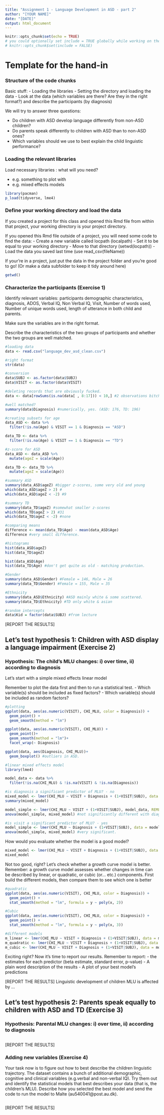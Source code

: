```yaml
---
title: "Assignment 1 - Language Development in ASD - part 2"
author: "[YOUR NAME]"
date: "[DATE]"
output: html_document
---
```

    
```r
knitr::opts_chunk$set(echo = TRUE)
# you could optionally set include = TRUE globally while working on the exercise and then just change it to include = FALSE before you hand in
# knitr::opts_chunk$set(include = FALSE)
```

# Template for the hand-in
### Structure of the code chunks

Basic stuff:
- Loading the libraries
- Setting the directory and loading the data
- Look at the data (which variables are there? Are they in the right format?) and describe the participants (by diagnosis)

We will try to answer three questions:
    
- Do children with ASD develop language differently from non-ASD children?
- Do parents speak differently to children with ASD than to non-ASD ones?
- Which variables should we use to best explain the child linguistic performance?

### Loading the relevant libraries

Load necessary libraries : what will you need?

- e.g. something to plot with
- e.g. mixed effects models

```r

library(pacman)
p_load(tidyverse, lme4)

```

### Define your working directory and load the data
If you created a project for this class and opened this Rmd file from within that project, your working directory is your project directory.

If you opened this Rmd file outside of a project, you will need some code to find the data:
- Create a new variable called locpath (localpath)
- Set it to be equal to your working directory
- Move to that directory (setwd(locpath))
- Load the data you saved last time (use read_csv(fileName))

If your're in a project, just put the data in the project folder and you're good to go! (Or make a data subfolder to keep it tidy around here)
```r

getwd()

```

### Characterize the participants (Exercise 1)

Identify relevant variables: participants demographic characteristics, diagnosis, ADOS, Verbal IQ, Non Verbal IQ, Visit, Number of words used, Number of unique words used, length of utterance in both child and parents.

Make sure the variables are in the right format.

Describe the characteristics of the two groups of participants and whether the two groups are well matched.

```r
#loading data
data <- read.csv("language_dev_asd_clean.csv")

#right format 
str(data)

#conversion
data$SUBJ <- as.factor(data$SUBJ)
data$VISIT <- as.factor(data$VISIT)

#deleting records that are obviously fucked. 
data <- data[rowSums(is.na(data[ , 8:17])) < 10,] #2 observations bitch without any linguistic inf.

#well matched? 
summary(data$Diagnosis) #numerically, yes. (ASD: 176, TD: 196)

#creating subsets for age 
data_ASD <- data %>%
  filter(!is.na(Age) & VISIT == 1 & Diagnosis == "ASD")

data_TD <- data %>%
  filter(!is.na(Age) & VISIT == 1 & Diagnosis == "TD") 

#z-score for ASD
data_ASD <- data_ASD %>% 
  mutate(ageZ = scale(Age))

data_TD <- data_TD %>%
  mutate(ageZ = scale(Age))

#summary ASD
summary(data_ASD$ageZ) #bigger z-scores, some very old and young 
which(data_ASD$ageZ > 2) # 
which(data_ASD$ageZ < -2) #9

#summary TD
summary(data_TD$ageZ) #somewhat smaller z-scores 
which(data_TD$ageZ > 2) #31 
which(data_TD$ageZ < -2) #none

#comparing means 
difference <- mean(data_TD$Age) - mean(data_ASD$Age)
difference #very small difference. 

#histograms
hist(data_ASD$ageZ) 
hist(data_TD$ageZ)

hist(data_ASD$Age)
hist(data_TD$Age) #don't get quite as old - matching production. 

#Gender
summary(data_ASD$Gender) #Female = 146, Male = 26
summary(data_TD$Gender) #Female = 155, Male = 35

#Ethnicity
summary(data_ASD$Ethnicity) #ASD mainly white & some scattered. 
summary(data_TD$Ethnicity) #TD only white & asian 

#random intercepts
data$Kid = factor(data$SUBJ) #from lecture 

```

[REPORT THE RESULTS]

## Let's test hypothesis 1: Children with ASD display a language impairment  (Exercise 2)

### Hypothesis: The child's MLU changes: i) over time, ii) according to diagnosis

Let's start with a simple mixed effects linear model

Remember to plot the data first and then to run a statistical test.
- Which variable(s) should be included as fixed factors?
- Which variable(s) should be included as random factors?

```r

#plotting
ggplot(data, aes(as.numeric(VISIT), CHI_MLU, color = Diagnosis)) +
  geom_point() + 
  geom_smooth(method = "lm")

ggplot(data, aes(as.numeric(VISIT), CHI_MLU)) + 
  geom_point()+
  geom_smooth(method = "lm")+
  facet_wrap(~ Diagnosis)

ggplot(data, aes(Diagnosis, CHI_MLU))+
  geom_boxplot() #outliers in ASD. 

#linear mixed effects model 
library(lme4)

model_data <- data %>%
  filter(!is.na(CHI_MLU) & !is.na(VISIT) & !is.na(Diagnosis))

#is diagnosis a significant predictor of MLU? - no
mixed_model <- lmer(CHI_MLU ~ VISIT + Diagnosis + (1+VISIT|SUBJ), data = model_data, REML=FALSE)
summary(mixed_model)

model_simple <- lmer(CHI_MLU ~ VISIT + (1+VISIT|SUBJ), model_data, REML=FALSE)
anova(model_simple, mixed_model) #not significantly different with diagnosis

#is visit a significant predictor of MLU? - yes
model_simple <- lmer(CHI_MLU ~ Diagnosis + (1+VISIT|SUBJ), data = model_data, REML=FALSE)
anova(model_simple, mixed_model) #very significant. 

```

How would you evaluate whether the model is a good model?

```r
mixed_model <- lmer(CHI_MLU ~ VISIT + Diagnosis + (1+VISIT|SUBJ), data = model_data, REML=FALSE)
mixed_model

```

Not too good, right? Let's check whether a growth curve model is better.
Remember: a growth curve model assesses whether changes in time can be described by linear, or quadratic, or cubic (or... etc.) components.
First build the different models, then compare them to see which one is better

```r

#quadratic 
ggplot(data, aes(as.numeric(VISIT), CHI_MLU, color = Diagnosis)) +
  geom_point() + 
  stat_smooth(method = "lm", formula = y ~ poly(x, 2))

#Cubic
ggplot(data, aes(as.numeric(VISIT), CHI_MLU, color = Diagnosis)) +
  geom_point() + 
  stat_smooth(method = "lm", formula = y ~ poly(x, 3))

#different models 
m_linear <- lmer(CHI_MLU ~ VISIT + Diagnosis + (1+VISIT|SUBJ), data = model_data, REML=FALSE)
m_quadratic <- lmer(CHI_MLU ~ VISIT + Diagnosis + (1+VISIT|SUBJ), data = model_data, REML=FALSE)
m_cubic <- lmer(CHI_MLU ~ VISIT + Diagnosis + (1+VISIT|SUBJ), data = model_data, REML=FALSE)

```

Exciting right?
Now it's time to report our results.
Remember to report:
- the estimates for each predictor (beta estimate, standard error, p-value)
- A plain word description of the results
- A plot of your best model's predictions

[REPORT THE RESULTS]
Linguistic development of children MLU is affected by ... 

## Let's test hypothesis 2: Parents speak equally to children with ASD and TD  (Exercise 3)

### Hypothesis: Parental MLU changes: i) over time, ii) according to diagnosis

```r

```

[REPORT THE RESULTS]

### Adding new variables (Exercise 4)

Your task now is to figure out how to best describe the children linguistic trajectory. The dataset contains a bunch of additional demographic, cognitive and clinical variables (e.g.verbal and non-verbal IQ). Try them out and identify the statistical models that best describes your data (that is, the children's MLU). Describe how you selected the best model and send the code to run the model to Malte (au540041@post.au.dk).


```r

```

[REPORT THE RESULTS]

